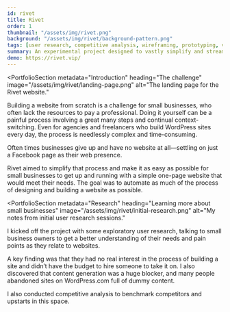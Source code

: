```yaml
---
id: rivet
title: Rivet
order: 1
thumbnail: "/assets/img/rivet.png"
background: "/assets/img/rivet/background-pattern.png"
tags: [user research, competitive analysis, wireframing, prototyping, visual design, development direction, front-end development, usability testing, product management]
summary: An experimental project designed to vastly simplify and streamline the WordPress site-building process for small business owners by using technology to automate design decisions.
demo: https://rivet.vip/
---
```


<PortfolioSection
  metadata="Introduction"
  heading="The challenge"
  image="/assets/img/rivet/landing-page.png"
  alt="The landing page for the Rivet website."
>

  Building a website from scratch is a challenge for small businesses, who often lack the resources to pay a professional. Doing it yourself can be a painful process involving a great many steps and continual context-switching. Even for agencies and freelancers who build WordPress sites every day, the process is needlessly complex and time-consuming.

  Often times businesses give up and have no website at all—settling on just a Facebook page as their web presence.

  Rivet aimed to simplify that process and make it as easy as possible for small businesses to get up and running with a simple one-page website that would meet their needs. The goal was to automate as much of the process of designing and building a website as possible.
</PortfolioSection>

<PortfolioSection
  metadata="Research"
  heading="Learning more about small businesses"
  image="/assets/img/rivet/initial-research.png"
  alt="My notes from initial user research sessions."
>

  I kicked off the project with some exploratory user research, talking to small business owners to get a better understanding of their needs and pain points as they relate to websites.

  A key finding was that they had no real interest in the process of building a site and didn’t have the budget to hire someone to take it on. I also discovered that content generation was a huge blocker, and many people abandoned sites on WordPress.com full of dummy content.

  I also conducted competitive analysis to benchmark competitors and upstarts in this space.
</PortfolioSection>
